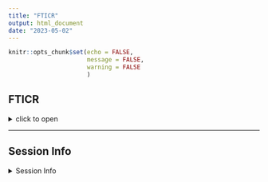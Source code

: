 ```yaml
---
title: "FTICR"
output: html_document
date: "2023-05-02"
---
```


```r
knitr::opts_chunk$set(echo = FALSE,
                      message = FALSE,
                      warning = FALSE
                      )
```

## FTICR

<details>
  <summary>click to open</summary>


```r
tar_read(gg_FTICR)
```



</details>

---

## Session Info 

<details>
  <summary> Session Info </summary>

Date run: `r Sys.Date()`

```r
sessionInfo()
```

</details>